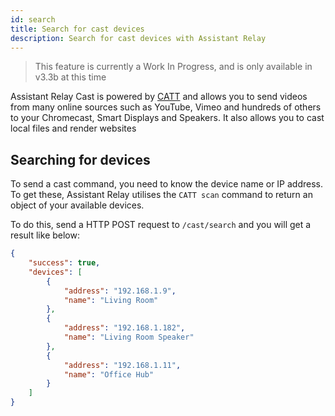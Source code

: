 ```yaml
---
id: search
title: Search for cast devices
description: Search for cast devices with Assistant Relay
---
```



> This feature is currently a Work In Progress, and is only available in v3.3b at this time

Assistant Relay Cast is powered by [CATT](https://github.com/skorokithakis/catt)
and allows you to send videos from many online sources such as YouTube, Vimeo and hundreds of others to your Chromecast, Smart Displays and Speakers.  It also allows you to cast local files and render websites

## Searching for devices

To send a cast command, you need to know the device name or IP address.  To get these, Assistant Relay utilises the `CATT scan` command to return an object of your available devices.

To do this, send a HTTP POST request to `/cast/search` and you will get a result like below:

```json
{
    "success": true,
    "devices": [
        {
            "address": "192.168.1.9",
            "name": "Living Room"
        },
        {
            "address": "192.168.1.182",
            "name": "Living Room Speaker"
        },
        {
            "address": "192.168.1.11",
            "name": "Office Hub"
        }
    ]
}
```


